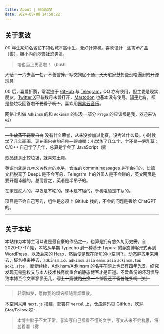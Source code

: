 ---
title: About | 轻烟如梦
date: 2024-08-08 14:58:22
---

## 关于煮波

09 年生某知名省份不知名城市高中生，爱好计算机，喜欢设计一些寄术产品（雾），胆小内向闷骚社恐男高。

> 咱也当上男高啦！（bushi

~~人话：十六岁高一牲，不善言辞，写文狗屁不通，天天宅家鼓捣些没啥逼用的开源玩具~~

00 后，喜爱折腾，常混迹于 [GitHub](https://github.com/adkimsm) 与 [Telegram](https://t.me/adkimsm)，QQ 亦有使用，但主要是现实朋友。[Twitter X](https://twitter.com/adkimsm)已有数月未曾打开，[Mastodon](https://o3o.ca/@prego) 也基本没有使用。[知乎](https://www.zhihu.com/people/adkinsm)也有，都是些垃圾回答啦~~不要看了啊！~~。喜欢用[网易云音乐](https://music.163.com/#/user/home?id=3919658534)。

网络上叫做 `Adkinsm` 的和 `Adkimsm` 的以及一部分 `Prego` 的应该都是我，欢迎来访啦）

---

~~一生放荡不羁爱自由~~ 没有什么荣誉，从来没参加过比赛，没考过什么级。小时候学了几年画画，现在画出来的还是一眼难绷；小学练了几年字，字还是一把乱草；C/C++ 自己学了几年，总算是学会了 JavaScript（雾

歌品还是比较垃圾，就喜欢土嗨。

英语也就是九年义务教育的水平，仓库的 commit messages 是不会打的，长篇文档脱离了 DeepL 是不会写的，Telegram 上的外国人是不会聊的，英文网页是要开翻译器的。总而言之，英语是半吊子的。

在家是废人的，早饭是不吃的，课本是不碰的，手机电脑是不放的。

项目是不会自己写的，组件是必须上 GitHub 找的，不会的问题是丢给 ChatGPT 的。

---

## 关于本站

本站作为本博主可以说是最自豪的作品之一，也算是拥有悠久的历史~~雾~~。自 2020-07-17 始，本站从早期 Typecho 到一种基于 Typora 的静态博客形式再到 WordPress，以及后来的 Hexo，然后便是现在所见的小空间了。动态静态用来用去，域名换来换去，`adkinsm.icu` `adkimsm.asia` `emmm.asia` `adkinsm.top` `adki.site` ，断断续续，Adkinsm/Adkimsm 的名字在网上也已有四年光景，终究发现无需鉴权又与本人技术栈高度重合的静态博客才是正道。不爱备份的坏习惯导致本博至今文章寥寥无几，~~写上十篇就跑去换一个博客还不备份能多吗（笑）~~

---

> 轻烟如梦，愿你我的烦恼都随青烟飘散。

本空间采用 `Next.js` 搭建，部署在 `Vercel` 上，仓库源码见 [GitHub](https://github.com/adkinsmpage/www.adki.site)，欢迎 Star/Follow 呀～

> 本博主脑子不太正常，喜欢写自己都看不懂的文字，写文从来不会构思，将就着看（雾

